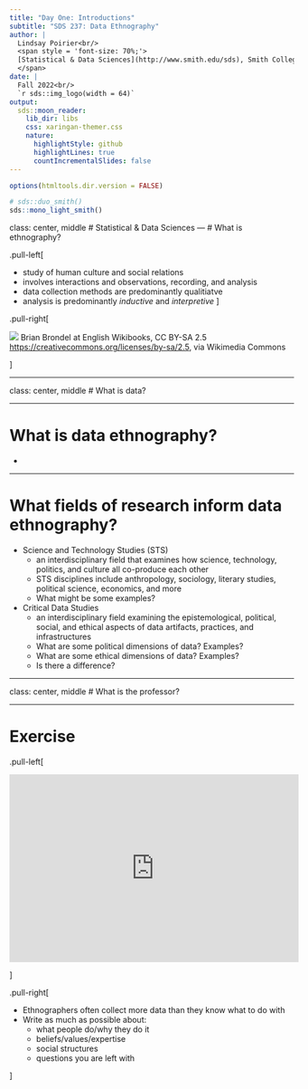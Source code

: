 ```yaml
---
title: "Day One: Introductions"
subtitle: "SDS 237: Data Ethnography"
author: |
  Lindsay Poirier<br/>
  <span style = 'font-size: 70%;'>
  [Statistical & Data Sciences](http://www.smith.edu/sds), Smith College<br/>
  </span>
date: |
  Fall 2022<br/>
  `r sds::img_logo(width = 64)`
output:
  sds::moon_reader:
    lib_dir: libs
    css: xaringan-themer.css
    nature:
      highlightStyle: github
      highlightLines: true
      countIncrementalSlides: false
---
```


```r
options(htmltools.dir.version = FALSE)
```

```r
# sds::duo_smith()
sds::mono_light_smith()
```


class: center, middle
# Statistical & Data Sciences
---
# What is ethnography?

.pull-left[

* study of human culture and social relations
* involves interactions and observations, recording, and analysis
* data collection methods are predominantly qualitiatve 
* analysis is predominantly *inductive* and *interpretive*
]

.pull-right[

![](https://upload.wikimedia.org/wikipedia/commons/7/75/Inductive_Deductive_Reasoning.svg)
Brian Brondel at English Wikibooks, CC BY-SA 2.5 <https://creativecommons.org/licenses/by-sa/2.5>, via Wikimedia Commons

]

---

class: center, middle
# What is data?

---

# What is data ethnography?

* 

---

# What fields of research inform data ethnography?

* Science and Technology Studies (STS)
  * an interdisciplinary field that examines how science, technology, politics, and culture all co-produce each other
  * STS disciplines include anthropology, sociology, literary studies, political science, economics, and more
  * What might be some examples?
* Critical Data Studies
  * an interdisciplinary field examining the epistemological, political, social, and ethical aspects of data artifacts, practices, and infrastructures
  * What are some political dimensions of data? Examples?
  * What are some ethical dimensions of data? Examples?
  * Is there a difference?
  
---

class: center, middle
# What is the professor?
  
---


# Exercise

.pull-left[

<iframe width="512" height="332" src="https://player.pbs.org/viralplayer/2365415341/" allowfullscreen allow="encrypted-media" style="border: 0;"></iframe>

]

.pull-right[

* Ethnographers often collect more data than they know what to do with
* Write as much as possible about:
  * what people do/why they do it
  * beliefs/values/expertise
  * social structures
  * questions you are left with
  
]

